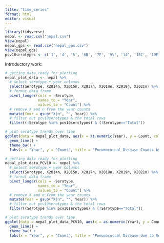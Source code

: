 ```yaml
---
title: "time_series"
format: html
editor: visual
---
```


```r
library(tidyverse)
nepal <- read.csv("nepal.csv")
View(nepal)
nepal_gps <- read.csv("nepal_gps.csv")
View(nepal_gps)
pcv10serotypes <- c('1', '4', '5', '6B', '7F', '9V', '14', '18C', '19F', '23F') 
```

Introductory work:

```r
# getting data ready for plotting
nepal_plot_data <- nepal %>%
  # select serotype + year columns
  select(Serotype, X2014n, X2015n, X2017n, X2018n, X2019n, X2021n) %>%
  # format data frame
  pivot_longer(cols = -Serotype,
               names_to = "Year",
               values_to = "Count") %>%
  # remove X and n from the year counts
  mutate(Year = gsub("X|n", "", Year)) %>%
  # filter out pcv10serotypes & the total rows
  filter((!Serotype %in% pcv10serotypes) & (!Serotype=="Total"))

# plot serotype trends over time
ggplot(data = nepal_plot_data, aes(x = as.numeric(Year), y = Count, color = Serotype)) +
  geom_line() +
  theme_bw() +
  labs(x = "Year", y = "Count", title = "Pneumococcal Disease Counts by Serotype Over Time")
```

```r
# getting data ready for plotting
nepal_plot_data_PCV10 <- nepal %>%
  # select serotype + year columns
  select(Serotype, X2014n, X2015n, X2017n, X2018n, X2019n, X2021n) %>%
  # format data frame
  pivot_longer(cols = -Serotype,
               names_to = "Year",
               values_to = "Count") %>%
  # remove X and n from the year counts
  mutate(Year = gsub("X|n", "", Year)) %>%
  # filter out pcv10serotypes & the total rows
  filter((Serotype %in% pcv10serotypes) & (!Serotype=="Total"))

# plot serotype trends over time
ggplot(data = nepal_plot_data_PCV10, aes(x = as.numeric(Year), y = Count, color = Serotype)) +
  geom_line() +
  theme_bw() +
  labs(x = "Year", y = "Count", title = "Pneumococcal Disease due to Serotypes in PCV10 Over Time")
```

```r

```
